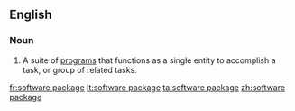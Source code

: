 ==English==

===Noun===
{{wikipedia}}
{{en-noun}}

# {{lb|en|computing}} A suite of [[program]]s that functions as a single entity to accomplish a task, or group of related tasks.

[[fr:software package]]
[[lt:software package]]
[[ta:software package]]
[[zh:software package]]